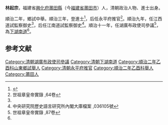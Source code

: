 '''林起宗'''，福建省[[興化府|興化府]][[莆田縣|莆田縣]]（今[[福建省|福建省]][[莆田市|莆田市]]）人，清朝政治人物、進士出身。

順治二年，鄉試中舉。順治三年，登進士<ref>{{cite book|author1=江庆柏|title=清朝进士题名录 上|date=2007年6月|publisher=北京：中华书局|isbn=978-7-101-05641-9|pages=2-4|accessdate=2017-04-23}}</ref>，后任永平府推官<ref name="#1">世祖章皇帝實錄 ,64卷</ref>。順治九年，任江西道試監察御史<ref name="#1"/>，后任江南道試監察御史<ref>中央研究院歷史語言研究所內閣大庫檔案 ,036105號</ref>。順治十一年，任湖廣布政使司參議<ref name="#2">世祖章皇帝實錄 ,87卷</ref>，為[[下湖南道|下湖南道]]<ref name="#2"/>。

==参考文献==
{{reflist}}
{{清朝人物小作品}}
{{順治三年丙戌科殿試金榜}}

[[Category:清朝湖廣布政使司參議|Category:清朝湖廣布政使司參議]]
[[Category:清朝下湖南道|Category:清朝下湖南道]]
[[Category:順治二年乙酉科山東鄉試舉人|Category:順治二年乙酉科山東鄉試舉人]]
[[Category:清朝永平府推官|Category:清朝永平府推官]]
[[Category:順治二年乙酉科舉人|Category:順治二年乙酉科舉人]]
[[Category:莆田人|Category:莆田人]]
